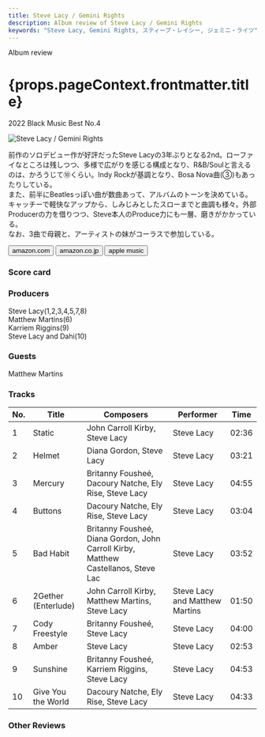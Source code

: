 ```yaml
---
title: Steve Lacy / Gemini Rights
description: Album review of Steve Lacy / Gemini Rights
keywords: "Steve Lacy, Gemini Rights, スティーブ・レイシー, ジェミニ・ライツ"
---
```







<p className="largeP">Album review</p>
<h1 className="h1--no--margin">{props.pageContext.frontmatter.title}</h1>
<p className="largeP">
  <Link to="/best50/2022/">2022 Black Music Best No.4</Link>
</p>

<Row  className="image-card-group">
	<Column colMd={3} colLg={4} noGutterMdLeft="">
       <ImageCard>

![Steve Lacy / Gemini Rights](../../images/cd/stevelacy2L.jpg)

</ImageCard>
	</Column>
	<Column colMd={8} colLg={8} noGutterMdLeft="">
		<p>
			前作のソロデビュー作が好評だったSteve Lacyの3年ぶりとなる2nd。ローファイなところは残しつつ、多様で広がりを感じる構成となり、R&B/Soulと言えるのは、かろうじて⑩くらい。Indy Rockが基調となり、Bosa Nova曲(③)もあったりしている。
			<br/>また、前半にBeatlesっぽい曲が数曲あって、アルバムのトーンを決めている。キャッチーで軽快なアップから、しみじみとしたスローまでと曲調も様々。外部Producerの力を借りつつ、Steve本人のProduce力にも一層、磨きがかかっている。
			<br/>なお、3曲で母親と、アーティストの妹がコーラスで参加している。
		</p>
		<div>
		  <Button className="button-right-mergin"  href="https://amzn.to/3kMr2y9" renderIcon={ArrowUpRight} size='sm' kind='primary'>
  	    amazon.com
  	  </Button>
  	  <Button className="button-right-mergin"  href="https://amzn.to/3kOqjfS" renderIcon={ArrowUpRight} size='sm' kind='secondary'>
  	    amazon.co.jp
  	  </Button>
			<Button className="button-right-mergin"  href="https://apple.co/3HAgRFS" renderIcon={ArrowUpRight} size='sm' kind='tertiary'>
  	    apple music
  	  </Button>
			<AdvJS2/>
		</div>
	</Column>
</Row>
<Row >
	<Column colMd={4} colLg={4} noGutterMdLeft="">
		<div>
    	<h3>Score card</h3>
			<SliderJS1 value="5" />
    	<SliderJS2 value="2" />
			<SliderJS3 value="1" />
    	<SliderJS4 value="9" />
		</div>
	</Column>
	<Column colMd={8} colLg={8} noGutterMdLeft="">
		<div>
			<h3>Producers</h3>
			<p>
				Steve Lacy(1,2,3,4,5,7,8)
				<br/>Matthew Martins(6)
				<br/>Karriem Riggins(9)
				<br/>Steve Lacy and Dahi(10)
			</p>
			<h3>Guests</h3>
			<p>
				Matthew Martins
			</p>
		</div>
	</Column>
</Row>

<h3>Tracks</h3>

| No. | Title               | Composers                                                                          | Performer                      | Time  |
| --- | ------------------- | ---------------------------------------------------------------------------------- | ------------------------------ | ----- |
| 1   | Static              | John Carroll Kirby, Steve Lacy                                                     | Steve Lacy                     | 02:36 |
| 2   | Helmet              | Diana Gordon, Steve Lacy                                                           | Steve Lacy                     | 03:21 |
| 3   | Mercury             | Britanny Fousheé, Dacoury Natche, Ely Rise, Steve Lacy                             | Steve Lacy                     | 04:55 |
| 4   | Buttons             | Dacoury Natche, Ely Rise, Steve Lacy                                               | Steve Lacy                     | 03:04 |
| 5   | Bad Habit           | Britanny Fousheé, Diana Gordon, John Carroll Kirby, Matthew Castellanos, Steve Lac | Steve Lacy                     | 03:52 |
| 6   | 2Gether (Enterlude) | John Carroll Kirby, Matthew Martins, Steve Lacy                                    | Steve Lacy and Matthew Martins | 01:50 |
| 7   | Cody Freestyle      | Britanny Fousheé, Steve Lacy                                                       | Steve Lacy                     | 04:00 |
| 8   | Amber               | Steve Lacy                                                                         | Steve Lacy                     | 02:53 |
| 9   | Sunshine            | Britanny Fousheé, Karriem Riggins, Steve Lacy                                      | Steve Lacy                     | 04:53 |
| 10  | Give You the World  | Dacoury Natche, Ely Rise, Steve Lacy                                               | Steve Lacy                     | 04:33 |

<h3>Other Reviews</h3>

<Row>
  <Column colMd={3} colLg={3} noGutterMdLeft>
    <Review1_1 />
  </Column>
</Row>

<Row>
  <Column colMd={3} colLg={3} noGutterMdLeft>
    <Review2_1 />
  </Column>
</Row>

<AdvJS3 />
